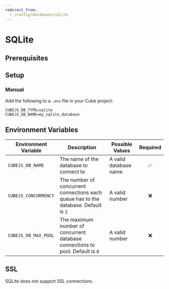 ```yaml
---
redirect_from:
  - /config/databases/sqlite
---
```


# SQLite

<CommunitySupportedDriver dataSource="SQLite" />

## Prerequisites

## Setup

### Manual

Add the following to a `.env` file in your Cube project:

```dotenv
CUBEJS_DB_TYPE=sqlite
CUBEJS_DB_NAME=my_sqlite_database
```

## Environment Variables

| Environment Variable | Description                                                                         | Possible Values       | Required |
| -------------------- | ----------------------------------------------------------------------------------- | --------------------- | :------: |
| `CUBEJS_DB_NAME`     | The name of the database to connect to                                              | A valid database name |    ✅    |
| `CUBEJS_CONCURRENCY` | The number of concurrent connections each queue has to the database. Default is `2` | A valid number        |    ❌    |
| `CUBEJS_DB_MAX_POOL` | The maximum number of concurrent database connections to pool. Default is `8`       | A valid number        |    ❌    |

## SSL

SQLite does not support SSL connections.


